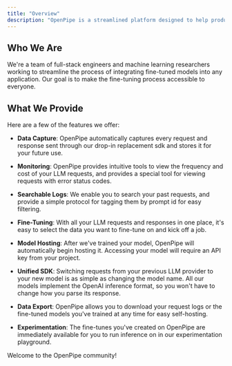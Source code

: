 ```yaml
---
title: "Overview"
description: "OpenPipe is a streamlined platform designed to help product-focused teams train specialized LLM models as replacements for slow and expensive prompts."
---
```


## Who We Are

We're a team of full-stack engineers and machine learning researchers working to streamline the process of integrating fine-tuned models into any application. Our goal is to make the fine-tuning process accessible to everyone.

## What We Provide

Here are a few of the features we offer:

- **Data Capture**: OpenPipe automatically captures every request and response sent through our drop-in replacement sdk and stores it for your future use.

- **Monitoring**: OpenPipe provides intuitive tools to view the frequency and cost of your LLM requests, and provides a special tool for viewing requests with error status codes.

- **Searchable Logs**: We enable you to search your past requests, and provide a simple protocol for tagging them by prompt id for easy filtering.

- **Fine-Tuning**: With all your LLM requests and responses in one place, it's easy to select the data you want to fine-tune on and kick off a job.

- **Model Hosting**: After we've trained your model, OpenPipe will automatically begin hosting it. Accessing your model will require an API key from your project.

- **Unified SDK**: Switching requests from your previous LLM provider to your new model is as simple as changing the model name. All our models implement the OpenAI inference format, so you won't have to change how you parse its response.

- **Data Export**: OpenPipe allows you to download your request logs or the fine-tuned models you've trained at any time for easy self-hosting.

- **Experimentation**: The fine-tunes you've created on OpenPipe are immediately available for you to run inference on in our experimentation playground.

Welcome to the OpenPipe community!
